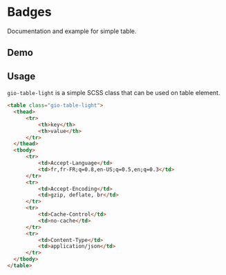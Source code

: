 
<Meta title="Components / Table Light / README" />

# Badges

Documentation and example for simple table.

## Demo

<Story id="components-table-light--http-headers"></Story>

## Usage

`gio-table-light` is a simple SCSS class that can be used on table element.


```html
<table class="gio-table-light">
  <thead>
      <tr>
          <th>key</th>
          <th>value</th>
      </tr>
  </thead>
  <tbody>
      <tr>
          <td>Accept-Language</td>
          <td>fr,fr-FR;q=0.8,en-US;q=0.5,en;q=0.3</td>
      </tr>
      <tr>
          <td>Accept-Encoding</td>
          <td>gzip, deflate, br</td>
      </tr>
      <tr>
          <td>Cache-Control</td>
          <td>no-cache</td>
      </tr>
      <tr>
          <td>Content-Type</td>
          <td>application/json</td>
      </tr>
  </tbody>
</table>
```

